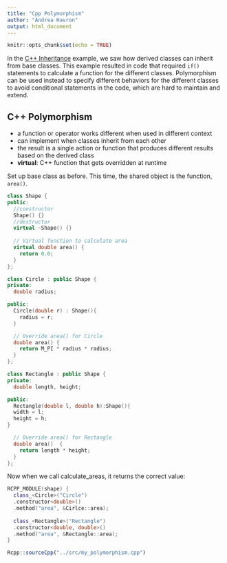 ```yaml
---
title: "Cpp Polymorphism"
author: "Andrea Havron"
output: html_document
---
```


```r
knitr::opts_chunk$set(echo = TRUE)
```

In the [C++ Inheritance](https://noaa-fims.github.io/FIMS_training/articles/CppInheritance.html) example, we saw how derived classes can inherit from base classes. This example resulted in code that required `if()` statements to calculate a function for the different classes. Polymorphism can be used instead to specify different behaviors for the different classes to avoid conditional statements in the code, which are hard to maintain and extend. 

## C++ Polymorphism

 - a function or operator works different when used in different context
 - can implement when classes inherit from each other
 - the result is a single action or function that produces different results based on the derived class
 - **virtual**: C++ function that gets overridden at runtime
 
Set up base class as before. This time, the shared object is the function, `area()`.
```cpp
class Shape {
public:
  //constructor
  Shape() {}
  //destructor
  virtual ~Shape() {}
  
  // Virtual function to calculate area
  virtual double area() {
    return 0.0; 
  }
};
```

```cpp
class Circle : public Shape {
private:
  double radius;

public:
  Circle(double r) : Shape(){
    radius = r;
  }

  // Override area() for Circle
  double area() {
    return M_PI * radius * radius;
  }
};

class Rectangle : public Shape {
private:
  double length, height;

public:
  Rectangle(double l, double h):Shape(){
  width = l;
  height = h;
}

  // Override area() for Rectangle
  double area()  {
    return length * height;
  }
};
```



Now when we call calculate_areas, it returns the correct value:

```cpp
RCPP_MODULE(shape) {
  class_<Circle>("Circle")
  .constructor<double>()
  .method("area", &Cirlce::area);
  
  class_<Rectangle>("Rectangle")
  .constructor<double, double>()
  .method("area", &Rectangle::area);
}
```

```r
Rcpp::sourceCpp("../src/my_polymorphism.cpp")
```

